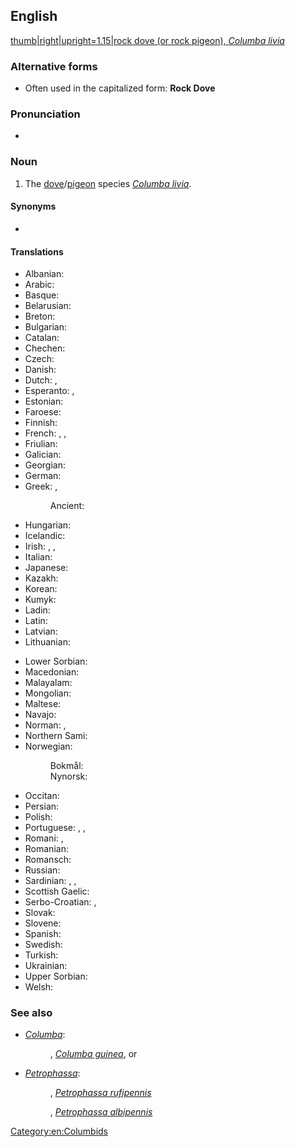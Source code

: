 {{also|rock-dove}}
==English==
{{wikipedia|Rock Dove}}
[[Image:Pigion052006.JPG|thumb|right|upright=1.15|rock dove (or rock pigeon), ''Columba livia'']]

===Alternative forms===
* Often used in the capitalized form: '''Rock Dove'''

===Pronunciation===
* {{IPA|en|/ɹɒk dʌv/}}

===Noun===
{{en-noun}}

# The [[dove]]/[[pigeon]] species ''[[Columba livia]]''.

====Synonyms====
* {{l|en|rock pigeon}}

====Translations====
{{trans-top|''Columba livia''}}
* Albanian: {{t|sq|pëllumbi i egër i shkëmbit}}
* Arabic: {{t|ar|حَمَام أَزْرَق|m}}
* Basque: {{t|eu|haitz-uso}}
* Belarusian: {{t|be|шызы голуб|m}}
* Breton: {{t+|br|dube|m}}
* Bulgarian: {{t|bg|скален гълъб|m}}
* Catalan: {{t|ca|colom roquer|m}}
* Chechen: {{t|ce|кхокха}}
* Czech: {{t+|cs|holub skalní}}
* Danish: {{t+|da|klippedue|c}}
* Dutch: {{t|nl|rotsduif|f}}, {{t+|nl|postduif}}
* Esperanto: {{t|eo|rokkolombo}}, {{t|eo|livio}}
* Estonian: {{t|et|kaljutuvi}}
* Faroese: {{t|fo|bládúgva|f}}
* Finnish: {{t+|fi|kalliokyyhky}}
* French: {{t+|fr|pigeon biset|m}}, {{t+|fr|biset|m}}, {{t|fr|pigeon de roche|m}}
* Friulian: {{t|fur|colomp salvadi}}
* Galician: {{t|gl|pombo da rocha|m}}
* Georgian: {{t|ka|გარეული მტრედი}}
* German: {{t|de|Felsentaube|f}}
* Greek: {{t+|el|αγριοπερίστερο|n}}, {{t|el|αρκοπέζουνο|n}}
*: Ancient: {{t|grc|πέλεια|f}}
* Hungarian: {{t|hu|szirti galamb}}
* Icelandic: {{t+|is|bjargdúfa|f}}
* Irish: {{t|ga|colm aille|m}}, {{t|ga|colúr aille|m}}, {{t|ga|fearán binne|m}}
* Italian: {{t|it|piccione selvatico occidentale|m}} {{q|against {{l|it|piccione selvatico orientale|t=[[Columba rupestris]]}}}}
* Japanese: {{t|ja|カワラバト|tr=kawarabato}}
* Kazakh: {{t-needed|kk}}
* Korean: {{t|ko|바위비둘기}}
* Kumyk: {{t|kum|гёгюрчюн}}
* Ladin: {{t|lld|colomba salvaria}}
* Latin: {{t|la|columba|f}}
* Latvian: {{t-needed|lv}}
* Lithuanian: {{t|lt|uolinis karvelis|m}}
{{trans-mid}}
* Lower Sorbian: {{t|dsb|źiwy gołub|m}}
* Macedonian: {{t|mk|див гулаб|m}}
* Malayalam: {{t|ml|മാടപ്പ്രാവ് }}
* Mongolian: {{t|mn|ᠠᠩᠬᠠᠨ ᠦ ᠲᠠᠭᠲᠠᠭ᠎ᠠ}}
* Maltese: {{t|mt|tudun tal-ġebel}}
* Navajo: {{t|nv|hasbídí}}
* Norman: {{t|nrf|pigeon d'falaise|m}} {{q|Jersey}}, {{t|nrf|pigeon d'mé|m}} {{q|Jersey}}
* Northern Sami: {{t-check|se|bákteduvvá}}
* Norwegian:
*: Bokmål: {{t|nb|klippedue|m|f}}
*: Nynorsk: {{t|nn|klippedue|f}}
* Occitan: {{t|oc|colom roquer|m}}
* Persian: {{t|fa|کبوتر چاهی|tr=kabutar čâhi}}
* Polish: {{t+|pl|gołąb skalny|m}}
* Portuguese: {{t|pt|pombo comum|m}}, {{t|pt|pombo-das-rochas|m}}, {{t|pt|pombo-doméstico|m}}
* Romani: {{t|rom|baresko-golumbo|m}}, {{t|rom|bareski-golumbaika|f}}
* Romanian: {{t|ro|porumbel de stâncă|m}}
* Romansch: {{t|rm|columba selvadia|f}}
* Russian: {{t|ru|си́зый го́лубь|m}}
* Sardinian: {{t|sc|columbu aresti}}, {{t|sc|columbu agreste}}, {{t|sc|columbu de is arrocas}}
* Scottish Gaelic: {{t|gd|calman-creige}}
* Serbo-Croatian: {{t|sh|pèčinār}}, {{t+|sh|pèćinār|m}}
* Slovak: {{t|sk|holub skalný|m}}
* Slovene: {{t|sl|skalni golob|m}}
* Spanish: {{t|es|paloma bravía|f}}
* Swedish: {{t+|sv|klippduva|c}}
* Turkish: {{t+|tr|kaya güvercini}}
* Ukrainian: {{t|uk|си́зий го́луб|m}}
* Upper Sorbian: {{t|hsb|dźiwi hołb|m}}
* Welsh: {{t|cy|colomen y graig}}
{{trans-bottom}}

===See also===
* ''[[Columba]]'':
*: {{vern|speckled pigeon}}, ''[[Columba guinea]]'', or {{vern|African rock pigeon}}
* ''[[Petrophassa]]'':
*: {{vern|chestnut-quilled rock pigeon}}, ''[[Petrophassa rufipennis]]''
*: {{vern|white-quilled rock pigeon}}, ''[[Petrophassa albipennis]]''

[[Category:en:Columbids]]